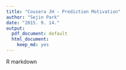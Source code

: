 ```yaml
---
title: "Cousera JH - Prediction Motivation"
author: "Sejin Park"
date: "2015. 9. 14."
output:
  pdf_document: default
  html_document:
    keep_md: yes
---
```


R markdown 

```r

```

